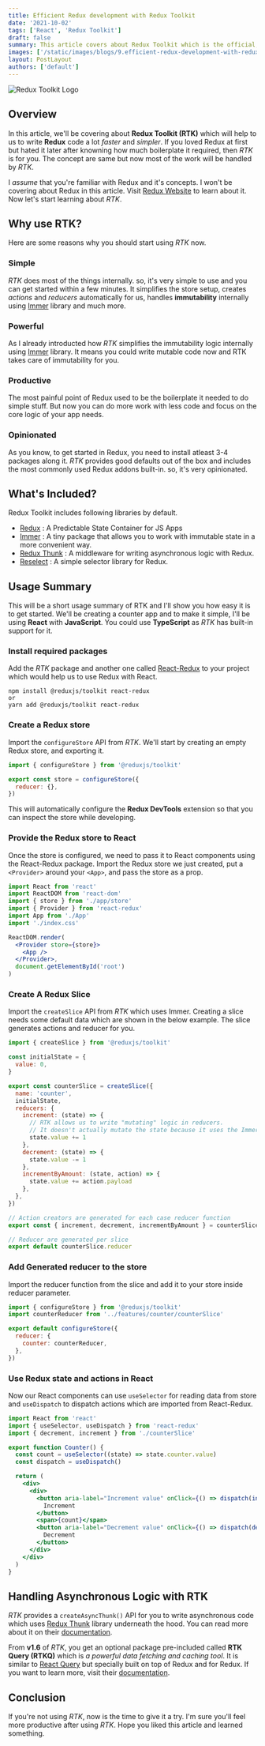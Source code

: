 ```yaml
---
title: Efficient Redux development with Redux Toolkit
date: '2021-10-02'
tags: ['React', 'Redux Toolkit']
draft: false
summary: This article covers about Redux Toolkit which is the official, opinionated, batteries-included toolset for efficient Redux development.
images: ['/static/images/blogs/9.efficient-redux-development-with-redux-toolkit/image1.jpg']
layout: PostLayout
authors: ['default']
---
```


![Redux Toolkit Logo](/static/images/blogs/9.efficient-redux-development-with-redux-toolkit/image1.jpg)

<TOCInline toc={props.toc} toHeading={2} />

## Overview

In this article, we'll be covering about **Redux Toolkit (RTK)** which will help to us to write **Redux** code a lot _faster_ and _simpler_.
If you loved Redux at first but hated it later after knowning how much boilerplate it required, then _RTK_ is for you.
The concept are same but now most of the work will be handled by _RTK_.

I _assume_ that you're familiar with Redux and it's concepts. I won't be covering about Redux in this article.
Visit [Redux Website](https://Redux.js.org/) to learn about it. Now let's start learning about _RTK_.

## Why use RTK?

Here are some reasons why you should start using _RTK_ now.

### Simple

_RTK_ does most of the things internally. so, it's very simple to use and you can get started within a few minutes.
It simplifies the store setup, creates _actions_ and _reducers_ automatically for us,
handles **immutability** internally using [Immer](https://immerjs.github.io/immer/) library and much more.

### Powerful

As I already introducted how _RTK_ simplifies the immutability logic internally using [Immer](https://immerjs.github.io/immer/) library.
It means you could write mutable code now and RTK takes care of immutability for you.

### Productive

The most painful point of Redux used to be the boilerplate it needed to do simple stuff.
But now you can do more work with less code and focus on the core logic of your app needs.

### Opinionated

As you know, to get started in Redux, you need to install atleast 3-4 packages along it.
_RTK_ provides good defaults out of the box and includes the most commonly used Redux addons built-in.
so, it's very opinionated.

## What's Included?

Redux Toolkit includes following libraries by default.

- [Redux](https://redux.js.org/) : A Predictable State Container for JS Apps
- [Immer](https://immerjs.github.io/immer/) : A tiny package that allows you to work with immutable state in a more convenient way.
- [Redux Thunk](https://github.com/reduxjs/redux-thunk) : A middleware for writing asynchronous logic with Redux.
- [Reselect](https://github.com/reduxjs/reselect) : A simple selector library for Redux.

## Usage Summary

This will be a short usage summary of RTK and I'll show you how easy it is to get started.
We'll be creating a counter app and to make it simple, I'll be using **React** with **JavaScript**.
You could use **TypeScript** as _RTK_ has built-in support for it.

### Install required packages

Add the _RTK_ package and another one called [React-Redux](https://react-redux.js.org/) to your project which would help us to use Redux with React.

```
npm install @reduxjs/toolkit react-redux
or
yarn add @reduxjs/toolkit react-redux
```

### Create a Redux store

Import the `configureStore` API from _RTK_. We'll start by creating an empty Redux store, and exporting it.

```js
import { configureStore } from '@reduxjs/toolkit'

export const store = configureStore({
  reducer: {},
})
```

This will automatically configure the **Redux DevTools** extension so that you can inspect the store while developing.

### Provide the Redux store to React

Once the store is configured, we need to pass it to React components using the React-Redux package.
Import the Redux store we just created, put a `<Provider>` around your `<App>`, and pass the store as a prop.

```jsx {3,4,9}
import React from 'react'
import ReactDOM from 'react-dom'
import { store } from './app/store'
import { Provider } from 'react-redux'
import App from './App'
import './index.css'

ReactDOM.render(
  <Provider store={store}>
    <App />
  </Provider>,
  document.getElementById('root')
)
```

### Create A Redux Slice

Import the `createSlice` API from _RTK_ which uses Immer. Creating a slice needs some default data which are shown in the below example.
The slice generates actions and reducer for you.

```js
import { createSlice } from '@reduxjs/toolkit'

const initialState = {
  value: 0,
}

export const counterSlice = createSlice({
  name: 'counter',
  initialState,
  reducers: {
    increment: (state) => {
      // RTK allows us to write "mutating" logic in reducers.
      // It doesn't actually mutate the state because it uses the Immer library.
      state.value += 1
    },
    decrement: (state) => {
      state.value -= 1
    },
    incrementByAmount: (state, action) => {
      state.value += action.payload
    },
  },
})

// Action creators are generated for each case reducer function
export const { increment, decrement, incrementByAmount } = counterSlice.actions

// Reducer are generated per slice
export default counterSlice.reducer
```

### Add Generated reducer to the store

Import the reducer function from the slice and add it to your store inside reducer parameter.

```js {2,6}
import { configureStore } from '@reduxjs/toolkit'
import counterReducer from '../features/counter/counterSlice'

export default configureStore({
  reducer: {
    counter: counterReducer,
  },
})
```

### Use Redux state and actions in React

Now our React components can use `useSelector` for reading data from store and `useDispatch` to dispatch actions which are imported from React-Redux.

```jsx
import React from 'react'
import { useSelector, useDispatch } from 'react-redux'
import { decrement, increment } from './counterSlice'

export function Counter() {
  const count = useSelector((state) => state.counter.value)
  const dispatch = useDispatch()

  return (
    <div>
      <div>
        <button aria-label="Increment value" onClick={() => dispatch(increment())}>
          Increment
        </button>
        <span>{count}</span>
        <button aria-label="Decrement value" onClick={() => dispatch(decrement())}>
          Decrement
        </button>
      </div>
    </div>
  )
}
```

## Handling Asynchronous Logic with RTK

_RTK_ provides a `createAsyncThunk()` API for you to write asynchronous code
which uses [Redux Thunk](https://github.com/reduxjs/redux-thunk) library underneath the hood.
You can read more about it on their [documentation](https://redux-toolkit.js.org/api/createAsyncThunk).

From **v1.6** of _RTK_, you get an optional package pre-included called **RTK Query (RTKQ)** which is _a powerful data fetching and caching tool_.
It is similar to [React Query](https://react-query.tanstack.com/) but specially built on top of Redux and for Redux.
If you want to learn more, visit their [documentation](https://redux-toolkit.js.org/rtk-query/overview).

## Conclusion

If you're not using _RTK_, now is the time to give it a try.
I'm sure you'll feel more productive after using _RTK_. Hope you liked this article and learned something.
